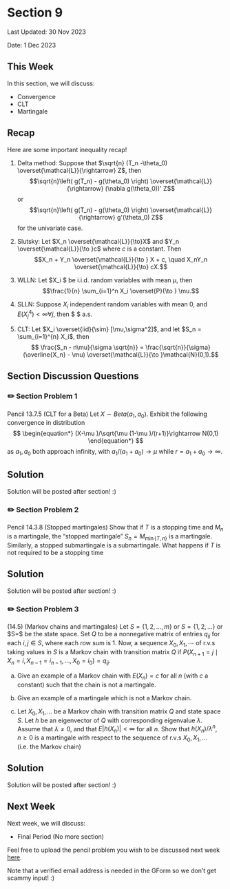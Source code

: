 # Section 9 {.unnumbered}

Last Updated: 30 Nov 2023

Date: 1 Dec 2023


## This Week
In this section, we will discuss:

- Convergence
- CLT
- Martingale


## Recap

Here are some important inequality recap!

1. Delta method: Suppose that $\sqrt{n} (T_n -\theta_0) \overset{\mathcal{L}}{\rightarrow} Z$, then $$\sqrt{n}\left( g(T_n) - g(\theta_0)  \right) \overset{\mathcal{L}}{\rightarrow} (\nabla g(\theta_0))' Z$$or  $$\sqrt{n}\left( g(T_n) - g(\theta_0)  \right) \overset{\mathcal{L}}{\rightarrow}  g'(\theta_0) Z$$ for the univariate case.

2. Slutsky: Let $X_n \overset{\mathcal{L}}{\to}X$ and $Y_n \overset{\mathcal{L}}{\to }c$ where $c$ is a constant. Then $$X_n + Y_n \overset{\mathcal{L}}{\to } X + c, \quad X_nY_n \overset{\mathcal{L}}{\to} cX.$$

3. WLLN: Let $X_i $ be i.i.d. random variables with mean $\mu$, then $$\frac{1}{n} \sum_{i=1}^n X_i \overset{P}{\to } \mu.$$

4. SLLN: Suppose $X_i$ independent random variables with mean $0$, and $E(X_j^4) < \infty \forall j$, then $ \overline{X_n} \to 0$ a.s.

5. CLT: Let $X_i \overset{iid}{\sim} [\mu,\sigma^2]$, and let $S_n = \sum_{i=1}^{n} X_i$, then
$$ \frac{S_n - n\mu}{\sigma \sqrt{n}}  = \frac{\sqrt{n}}{\sigma} (\overline{X_n} - \mu) \overset{\mathcal{L}}{\to }\mathcal{N}(0,1).$$



## Section Discussion Questions

### ✏️ Section Problem 1

Pencil 13.7.5 (CLT for a Beta) Let $X\sim Beta(a_{1} ,a_{0})$. Exhibit the following convergence in distribution 
$$
\begin{equation*}
(X-\mu )/\sqrt{\mu (1-\mu )/(r+1)}\rightarrow N(0,1)
\end{equation*}
$$
 as $a_{1} ,a_{0}$ both approach infinity, with $a_{1} /(a_{1} +a_{0} )\rightarrow \mu$ while $r=a_{1} +a_{0}\rightarrow \infty$.

::: {.callout-tip collapse="true" appearance="simple"}
## Solution 
Solution will be posted after section! :)
<!--
Write $\displaystyle X=G_{a_{1}} /G_{a_{1}} +G_{a_{0}}$, where $\displaystyle G_{a_{1}} \sim Gamma( a_{1})$ and $\displaystyle G_{a_{0}} \sim Gamma( a_{0})$. Then,
$$
\begin{equation*}
a_{0} G_{a_{1}} -a_{1} G_{a_{0}} =\sum _{i=1}^{a_{1}}( a_{0} X_{i} -a_{1} Y_{i}) ,
\end{equation*}
$$
where $\displaystyle X_{i} \sim Gamma( 1)$ and $\displaystyle Y_{i} \sim Gamma( a_{0} /a_{1})$. Note that $\displaystyle a_{0} X_{i} -a_{1} Y_{i}$ has mean 0 and variance $\displaystyle a_{0} r$, so applying iid CLT, we get (as $\displaystyle r\rightarrow \infty $)
$$
\begin{equation*}
\sum _{i=1}^{a_{1}}( a_{0} X_{i} -a_{1} Y_{i})\rightarrow _{d} N( 0,a_{1} a_{0} r) .
\end{equation*}
$$
Also, $\displaystyle r/( G_{a_{1}} +G_{a_{0}})\rightarrow _{p} 1$ as $\displaystyle r\rightarrow \infty $ by WLLN and CMT, so Slutsky's gives
$$
\begin{equation*}
X-\frac{a_{1}}{a_{1} +a_{0}} =\frac{a_{0} G_{a_{1}} -a_{1} G_{a_{0}}}{r( G_{a_{1}} +G_{a_{0}})}\rightarrow _{d} N\left( 0,a_{1} a_{0} /r^{3}\right) .
\end{equation*}
$$
Now, setting $\displaystyle \sigma ^{2} \equiv a_{1} a_{0} /r^{2}( r+1)$, we find that as $\displaystyle r\rightarrow \infty $, we finally get
$$
\begin{equation*}
\frac{X-\frac{a_{1}}{a_{1} +a_{0}}}{\sigma }\rightarrow _{d} N\left( 0,\frac{a_{1} a_{0}}{r^{3}} \cdot \frac{r^{2}( r+1)}{a_{1} a_{0}}\right) =N\left( 0,\frac{r+1}{r}\right)\rightarrow N( 0,1) .
\end{equation*}
$$

Next, set $\displaystyle \xi =\sqrt{\mu ( 1-\mu ) /( r+1)}$. As $\displaystyle a_{1} /( a_{1} +a_{0})\rightarrow \mu $, $\displaystyle \sigma \rightarrow \xi$, and hence
$$
\begin{equation*}
\frac{X-\mu }{\xi } =\frac{\sigma }{\xi }\left(\frac{X-\frac{a_{1}}{a_{1} +a_{0}}}{\sigma } +\frac{\frac{a_{1}}{a_{1} +a_{0}} -\mu }{\sigma }\right)\rightarrow _{d} N( 0,1)
\end{equation*}
$$
by Slutsky's theorem (as both $\displaystyle a_{1} /( a_{1} +a_{0})\rightarrow \mu$ and $\displaystyle r\rightarrow \infty$). (The second term in the sum above goes to zero as well since we are allowed to assume this from the relevant Ed post.) So done.
-->
:::

### ✏️ Section Problem 2
Pencil 14.3.8 (Stopped martingales) Show that if $T$ is a stopping time and $M_{n}$ is a martingale, the "stopped martingale" $S_{n} =M_{\min \{T,n\}}$ is a martingale. Similarly, a stopped submartingale is a submartingale. What happens if $T$ is not required to be a stopping time

::: {.callout-tip collapse="true" appearance="simple"}

## Solution 
Solution will be posted after section! :)
<!--
First, 
$$
\begin{equation*}
E|S_{n} |\leq E|M_{0} |+\cdots +E|M_{n} |< \infty .
\end{equation*}
$$

Second, $\displaystyle S_{n}$ is measurable since $\displaystyle M_{n}$ is.

Third, $\displaystyle S_{n} =M_{n}$ and $\displaystyle S_{n+1} =M_{n+1}$ if $\displaystyle T >n$ and $\displaystyle S_{n+1} =S_{n}$ if $\displaystyle T\leq n$, so
$$
\begin{equation*}
S_{n+1} =S_{n} +I( T >n)( M_{n+1} -M_{n}) .
\end{equation*}
$$

Thus, if $\displaystyle F_{n} =\sigma ( M_{0} ,\dotsc ,M_{n})$,
$$
\begin{equation}
E( I( T >n)( M_{n+1} -M_{n}) \mid F_{n}) =I( T >n)( E( M_{n+1} \mid F_{n}) -M_{n}) =0
\end{equation}
$$
and thus $\displaystyle E( S_{n+1} \mid F_{n}) =S_{n}$.

Since $\displaystyle \{T >n\}$ is determined by $\displaystyle \{M_{0} ,\dotsc ,M_{n}\}$, $\displaystyle \sigma ( S_{0} ,\dotsc ,S_{n}) \subset F_{n}$, so
$$
\begin{equation*}
E( S_{n+1} \mid S_{0} ,\dotsc ,S_{n}) =S_{n} .
\end{equation*}
$$

By replacing the $\displaystyle =$with $\displaystyle \geq $in the last equality in (1), it is clear that a stopped submartingale is a submartingale as well.

If $\displaystyle T$ is not a stopping time, $\displaystyle S_{n}$ may not be a martingale. If $\displaystyle M_{n}$ is SSRW given by sums of iid random signs $\displaystyle X_{1} ,\dotsc ,X_{n}$, we can let $\displaystyle T$ be 1 if $\displaystyle X_{2} =-1$ and 2 otherwise. Then, 
$$
\begin{equation*}
E( S_{1}) =E( M_{1}) =E( X_{1}) =0,
\end{equation*}
$$
but
$$
\begin{equation*}
E( S_{2}) =\frac{1}{2} E( M_{1} \mid X_{2} =-1) +\frac{1}{2} E( M_{2} \mid X_{2} =1) =0+\frac{1}{2}( E( X_{1}) +1) =\frac{1}{2}  >0.
\end{equation*}
$$
-->
:::


### ✏️ Section Problem 3

(14.5) (Markov chains and martingales) Let $S=\{1,2,\dotsc ,m\}$ or $S=\{1,2,\dotsc \}$ or $S=\ZZ $ be the state space. Set $Q$ to be a nonnegative matrix of entries $q_{ij}$ for each $i,j\in S$, where each row sum is 1. Now, a sequence $X_{0} ,X_{1} ,\cdots$ of r.v.s taking values in $S$ is a Markov chain with transition matrix $Q$ if $P(X_{n+1} =j\mid X_{n} =i,X_{n-1} =i_{n-1} ,\dotsc ,X_{0} =i_{0} )=q_{ij}$. 

(a) Give an example of a Markov chain with $E(X_{n} )=c$ for all $n$ (with $c$ a constant) such that the chain is not a martingale. 

(b) Give an example of a martingale which is not a Markov chain. 

(c) Let $X_{0} ,X_{1} ,\dotsc$ be a Markov chain with transition matrix $Q$ and state space $S$. Let $h$ be an eigenvector of $Q$ with corresponding eigenvalue $\lambda$. Assume that $\lambda \neq 0$, and that $E|h(X_{n} )|< \infty$ for all $n$. Show that $h(X_{n} )/\lambda ^{n}$, $n\geq 0$ is a martingale with respect to the sequence of r.v.s $X_{0} ,X_{1} ,\dotsc$ (i.e. the Markov chain)

::: {.callout-tip collapse="true" appearance="simple"}

## Solution 
Solution will be posted after section! :)
<!--
(a) Choose $\displaystyle S=\{1,\dotsc ,m\}$, and let $\displaystyle X_{0} \sim DUnif( m)$, and set
$$
\begin{equation*}
X_{n+1} =X_{n} +1\bmod m
\end{equation*}
$$
with probability 1. Since each $\displaystyle X_{n+1}$ depends only on $\displaystyle X_{n}$, $\displaystyle X_{0} ,X_{1} ,\dotsc $ is a Markov chain. And each $\displaystyle X_{n}$ is marginally $\displaystyle DUnif( m)$, so they all have constant expectation $\displaystyle m( m+1) /2$.

But we can check that
$$
\begin{align*}
E( X_{n+1} \mid X_{0} ,\dotsc ,X_{n}) & =E( X_{n+1} \mid X_{n})\\
 & =E( X_{n} +1\bmod m\mid X_{n})\\
 & =X_{n} +1\bmod m\\
 & \neq X_{n} ,
\end{align*}
$$
 so $\displaystyle X_{0} ,X_{1} ,\dotsc $ is not a martingale.

(b) Choose $\displaystyle S=\mathbb{Z}$, $\displaystyle X_{0} \sim Bern( 1/2)$, and set
$$
\begin{equation*}
X_{n+1} =X_{n} +R_{n} X_{0} ,
\end{equation*}
$$
where $\displaystyle R_{0} ,R_{1} ,\dotsc $ are iid Rademacher independent of $\displaystyle X_{0}$. 

$\displaystyle E|X_{0} |< \infty $, so $\displaystyle E|X_{n} |< \infty $ for all $\displaystyle n$ by induction.

$\displaystyle X_{n}$ is a function of itself.

We can compute
$$
\begin{equation*}
E( X_{n+1} \mid X_{0} ,\dotsc ,X_{n}) =E( X_{n} +R_{n} X_{0} \mid X_{0} ,\dotsc ,X_{n}) =X_{n} +E( R_{n}) X_{0} =X_{n} .
\end{equation*}
$$
These three statements show that $\displaystyle X_{0} ,X_{1} ,\dotsc $is a martingale.

But clearly knowing $\displaystyle X_{0}$ allows for a better prediction for $\displaystyle X_{n+1}$, so 
$$
\begin{equation*}
X_{n+1} \mid X_{0} ,\dotsc ,X_{n} \nsim X_{n+1} \mid X_{n} ,
\end{equation*}
$$
and thus $\displaystyle X_{0} ,X_{1} ,\dotsc $ is not a Markov chain.

(c) Since $\displaystyle E|h( X_{n}) |< \infty $, $\displaystyle E|h( X_{n}) /\lambda ^{n} |< \infty $ as well since $\displaystyle \lambda \neq 0$.

$\displaystyle h( X_{n}) /\lambda ^{n}$ is a function of $\displaystyle X_{n}$.

We can compute
$$
\begin{align*}
E( h( X_{n+1}) \mid X_{0} ,\dotsc ,X_{n}) & =E( h( X_{n+1}) \mid X_{n})\\
 & =\sum _{j\in S} h( j) q_{X_{n} j}\\
 & =\lambda h( X_{n}) ,
\end{align*}
$$
where the first equality is due to the Markov property, the second equality is due to LOTUS, and the third equality is due to $\displaystyle h$ being an eigenvector of $\displaystyle Q$ with eigenvalue $\displaystyle \lambda $.

Therefore,
$$
\begin{equation*}
E\left( h( X_{n+1}) /\lambda ^{n+1} \mid X_{0} ,\dotsc ,X_{n}\right) =h( X_{n}) /\lambda ^{n} ,
\end{equation*}
$$
so done.
-->
:::



## Next Week
Next week, we will discuss:

- Final Period (No more section)

Feel free to upload the pencil problem you wish to be discussed next week [here](https://forms.gle/RBmMNYJp4u3qD5W79).

Note that a verified email address is needed in the GForm so we don't get scammy input! :) 

$\,$
